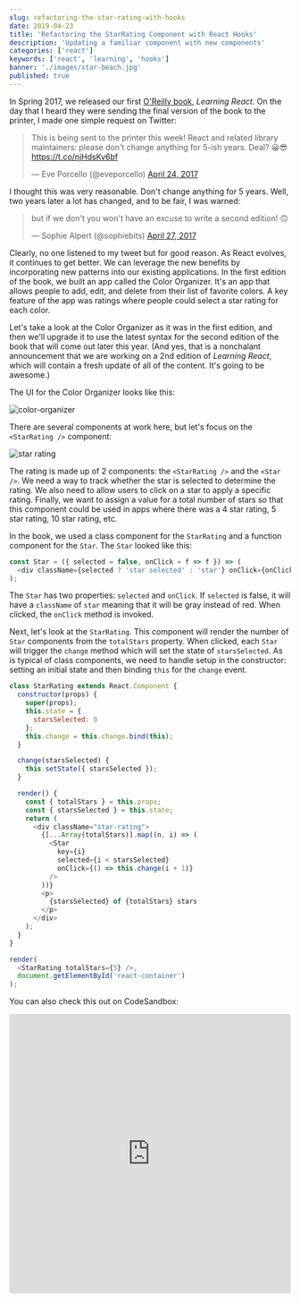 ```yaml
---
slug: refactoring-the-star-rating-with-hooks
date: 2019-04-23
title: 'Refactoring the StarRating Component with React Hooks'
description: 'Updating a familiar component with new components'
categories: ['react']
keywords: ['react', 'learning', 'hooks']
banner: './images/star-beach.jpg'
published: true
---
```


In Spring 2017, we released our first [O'Reilly book](http://shop.oreilly.com/product/0636920049579.do), _Learning React_. On the day that I heard they were sending the final version of the book to the printer, I made one simple request on Twitter:

<blockquote class="twitter-tweet" data-lang="en"><p lang="en" dir="ltr">This is being sent to the printer this week! React and related library maintainers: please don&#39;t change anything for 5-ish years. Deal? 😀😎 <a href="https://t.co/njHdsKv6bf">https://t.co/njHdsKv6bf</a></p>&mdash; Eve Porcello (@eveporcello) <a href="https://twitter.com/eveporcello/status/856646889772466176?ref_src=twsrc%5Etfw">April 24, 2017</a></blockquote>
<script async src="https://platform.twitter.com/widgets.js" charset="utf-8"></script>

I thought this was very reasonable. Don't change anything for 5 years. Well, two years later a lot has changed, and to be fair, I was warned:

<blockquote class="twitter-tweet" data-lang="en"><p lang="en" dir="ltr">but if we don&#39;t you won&#39;t have an excuse to write a second edition! 🙃</p>&mdash; Sophie Alpert (@sophiebits) <a href="https://twitter.com/sophiebits/status/857470144338984960?ref_src=twsrc%5Etfw">April 27, 2017</a></blockquote>
<script async src="https://platform.twitter.com/widgets.js" charset="utf-8"></script>

Clearly, no one listened to my tweet but for good reason. As React evolves, it continues to get better. We can leverage the new benefits by incorporating new patterns into our existing applications. In the first edition of the book, we built an app called the Color Organizer. It's an app that allows people to add, edit, and delete from their list of favorite colors. A key feature of the app was ratings where people could select a star rating for each color.

Let's take a look at the Color Organizer as it was in the first edition, and then we'll upgrade it to use the latest syntax for the second edition of the book that will come out later this year. (And yes, that is a nonchalant announcement that we are working on a 2nd edition of _Learning React_, which will contain a fresh update of all of the content. It's going to be awesome.)

The UI for the Color Organizer looks like this:

![color-organizer](./images/color-organizer.png)

There are several components at work here, but let's focus on the `<StarRating />` component:

![star rating](./images/star-rating.png)

The rating is made up of 2 components: the `<StarRating />` and the `<Star />`. We need a way to track whether the star is selected to determine the rating. We also need to allow users to click on a star to apply a specific rating. Finally, we want to assign a value for a total number of stars so that this component could be used in apps where there was a 4 star rating, 5 star rating, 10 star rating, etc.

In the book, we used a class component for the `StarRating` and a function component for the `Star`. The `Star` looked like this:

```javascript
const Star = ({ selected = false, onClick = f => f }) => (
  <div className={selected ? 'star selected' : 'star'} onClick={onClick} />
);
```

The `Star` has two properties: `selected` and `onClick`. If `selected` is false, it will have a `className` of `star` meaning that it will be gray instead of red. When clicked, the `onClick` method is invoked.

Next, let's look at the `StarRating`. This component will render the number of `Star` components from the `totalStars` property. When clicked, each `Star` will trigger the `change` method which will set the state of `starsSelected`. As is typical of class components, we need to handle setup in the constructor: setting an initial state and then binding `this` for the `change` event.

```javascript
class StarRating extends React.Component {
  constructor(props) {
    super(props);
    this.state = {
      starsSelected: 0
    };
    this.change = this.change.bind(this);
  }

  change(starsSelected) {
    this.setState({ starsSelected });
  }

  render() {
    const { totalStars } = this.props;
    const { starsSelected } = this.state;
    return (
      <div className="star-rating">
        {[...Array(totalStars)].map((n, i) => (
          <Star
            key={i}
            selected={i < starsSelected}
            onClick={() => this.change(i + 1)}
          />
        ))}
        <p>
          {starsSelected} of {totalStars} stars
        </p>
      </div>
    );
  }
}

render(
  <StarRating totalStars={5} />,
  document.getElementById('react-container')
);
```

You can also check this out on CodeSandbox:

<iframe
  src="https://codesandbox.io/embed/k9pqp90mw3?fontsize=14"
  title="StarRating - Class Component Version"
  style="width:100%; height:500px; border:0; border-radius: 4px; overflow:hidden;"
  sandbox="allow-modals allow-forms allow-popups allow-scripts allow-same-origin"
/>

This looks pretty good, but we can make it better with Hooks.

## Refactoring with Hooks

When setting out to refactor these components, we thought about a few main steps:

1. Figure Out How to Update the `Star` Function
2. Refactor Class Component as a Function Component
3. Use a Hook to Select a Star Rating

### 1. Figure Out How to Update the `Star` Function

This step was the easy one. Since the `Star` is already a function, we didn't have to change it at all. Thanks to Alex and Eve from 2017 on that one.

```javascript
const Star = ({ selected = false, onClick = f => f }) => (
  <div className={selected ? 'star selected' : 'star'} onClick={onClick} />
);
```

### 2. Refactor Class Component as a Function Component

Next, let's refactor the class component and make it a function. We'll start with `ReactDOM.render`. We want to render the `StarRating` and pass it a property: `totalStars`:

```javascript
render(<StarRating totalStars={5} />, document.getElementById('root'));
```

Next up, we'll refactor the `StarRating` component, passing it `totalStars` as a property:

```javascript
const StarRating = ({ totalStars }) => {
  return (
    <div className="star-rating">
      {[...Array(totalStars)].map((n, i) => (
        <Star
          key={i}
          selected={i < starsSelected}
          onClick={() => this.change(i + 1)}
        />
      ))}
      <p>
        {starsSelected} of {totalStars} stars
      </p>
    </div>
  );
};
```

We need to update the `onClick` handler for the `Star` because the `StarRating` function does not have access to `this`. Instead, we'll handle this with a hook:

### 3. Use a Hook to Select a Star Rating

Hooks allow you to use state without writing a class. When the `StarRating` was a class, we had a state variable for `starsSelected` and a method called `change` to set the state of `starsSelected` to something else. We'll use this same state variable in the function component:

```javascript
import React, { useState } from 'react';

const StarRating = ({ totalStars }) => {
  const [starsSelected] = useState(0);
  return <div className="star-rating">...</div>;
};
```

The hook we're using is called `useState`, which allows us to add state to the function component. We'll use the same state variable called `starsSelected` and set its initial value to `0` by passing it into the `useState` function. In other words, when the component renders, the initial state of `starsSelected` will be `0`.

Next, we'll need a way to change the value of `starsSelected` when a new rating is given. This used to be called `change` in the class component, but let's make this a bit more descriptive and call it `selectStar`:

```javascript
const StarRating = ({ totalStars }) => {
  const [starsSelected, selectStar] = useState(0);
  return <div className="star-rating">...</div>;
};
```

Then we'll replace the `change` function in the `onClick` to use the `selectStar` method:

```javascript
const StarRating = ({ totalStars }) => {
  const [starsSelected, selectStar] = useState(0);
  return (
    <div className="star-rating">
      {[...Array(totalStars)].map((n, i) => (
        <Star
          key={i}
          selected={i < starsSelected}
          onClick={() => selectStar(i + 1)}
        />
      ))}
      <p>
        {starsSelected} of {totalStars} stars
      </p>
    </div>
  );
};
```

Pretty slick, right? We didn't have to make too many changes at all. Just a quick refactor of the component to be a function and the creation of a hook. The resulting component has less code and is more readable.

Here's the whole thing on CodeSandbox:

<iframe
  src="https://codesandbox.io/embed/v0n20v6143?fontsize=14"
  title="Hooks - Star Rating"
  style="width:100%; height:500px; border:0; border-radius: 4px; overflow:hidden;"
  sandbox="allow-modals allow-forms allow-popups allow-scripts allow-same-origin"
/>

When [Hooks were announced at ReactConf](https://www.youtube.com/watch?v=dpw9EHDh2bM), there was a mad rush to start using them as much as possible. That makes sense because they are very cool. You don't need to rush though. Start by refactoring a few small components, perhaps components that you are very familiar with. We've written this `StarRating` countless times in our book and in our workshops. It's exciting to see this old friend look better than ever with Hooks.

